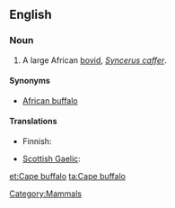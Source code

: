 ==English==

===Noun===
{{wikipedia|African Buffalo}}
{{en-noun|sg=[[cape|Cape]] [[buffalo]]}}

# A large African [[bovid]], ''[[Syncerus caffer]]''.

====Synonyms====
*[[African buffalo]]

====Translations====
{{trans-top|large African bovid}}
*Finnish: {{t-|fi|kafferipuhveli}}
{{trans-mid}}
* [[Scottish Gaelic]]: {{t-|gd|buabhall Ceap|m|xs=Scottish Gaelic}}
{{trans-bottom}}

[[Category:Mammals]]

[[et:Cape buffalo]]
[[ta:Cape buffalo]]